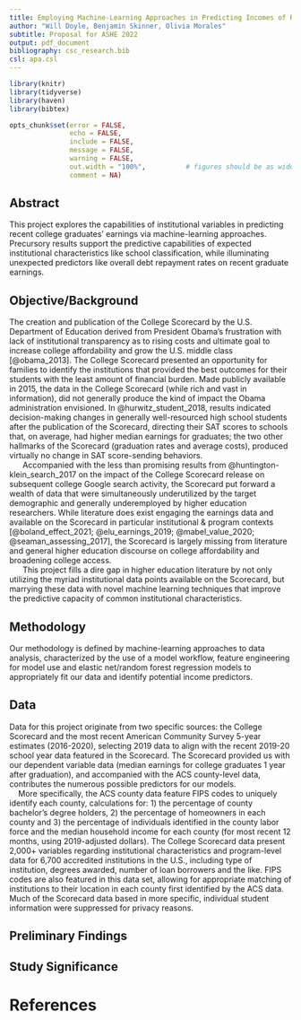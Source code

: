 ```yaml
---
title: Employing Machine-Learning Approaches in Predicting Incomes of Recent College Graduates
author: "Will Doyle, Benjamin Skinner, Olivia Morales"
subtitle: Proposal for ASHE 2022
output: pdf_document
bibliography: csc_research.bib
csl: apa.csl
---
```


```r

library(knitr)
library(tidyverse)
library(haven)
library(bibtex)

opts_chunk$set(error = FALSE,
               echo = FALSE,
               include = FALSE,
               message = FALSE,
               warning = FALSE,
               out.width = "100%",          # figures should be as wide as margins
               comment = NA)   
```


## Abstract  


This project explores the capabilities of institutional variables in predicting  recent college graduates' earnings via machine-learning approaches. Precursory results support the predictive capabilities of expected institutional characteristics like school classification, while illuminating unexpected predictors like overall debt repayment rates on recent graduate earnings.


\newpage

## Objective/Background

| The creation and publication of the College Scorecard by the U.S. Department of Education derived from President Obama's frustration with lack of institutional transparency as to rising costs and ultimate goal to increase college affordability and grow the U.S. middle class [@obama_2013]. The College Scorecard presented an opportunity for families to identify the institutions that provided the best outcomes for their students with the least amount of financial burden. Made publicly available in 2015, the data in the College Scorecard (while rich and vast in information), did not generally produce the kind of impact the Obama administration envisioned. In @hurwitz_student_2018, results indicated decision-making changes in generally well-resourced high school students after the publication of the Scorecard, directing their SAT scores to schools that, on average, had higher median earnings for graduates; the two other hallmarks of the Scorecard (graduation rates and average costs), produced virtually no change in SAT score-sending behaviors.
|       Accompanied with the less than promising results from @huntington-klein_search_2017 on the impact of the College Scorecard release on subsequent college Google search activity, the Scorecard put forward a wealth of data that were simultaneously underutilized by the target demographic and generally underemployed by higher education researchers. While literature does exist engaging the earnings data and available on the Scorecard in particular institutional & program contexts [@boland_effect_2021; @elu_earnings_2019; @mabel_value_2020; @seaman_assessing_2017], the Scorecard is largely missing from literature and general higher education discourse on college affordability and broadening college access.
|       This project fills a dire gap in higher education literature by not only utilizing the myriad institutional data points available on the Scorecard, but marrying these data with novel machine learning techniques that improve the predictive capacity of common institutional characteristics.

## Methodology

Our methodology is defined by machine-learning approaches to data analysis, characterized by the use of a model workflow, feature engineering for model use and elastic net/random forest regression models to appropriately fit our data and identify potential income predictors.

## Data 

| Data for this project originate from two specific sources: the College Scorecard and the most recent American Community Survey 5-year estimates (2016-2020), selecting 2019 data to align with the recent 2019-20 school year data featured in the Scorecard. The Scorecard provided us with our dependent variable data (median earnings for college graduates 1 year after graduation), and accompanied with the ACS county-level data, contributes the numerous possible predictors for our models.
|     More specifically, the ACS county data feature FIPS codes to uniquely identify each county, calculations for: 1) the percentage of county bachelor's degree holders, 2) the percentage of homeowners in each county and 3) the percentage of individuals identified in the county labor force and the median household income for each county (for most recent 12 months, using 2019-adjusted dollars). The College Scorecard data present 2,000+ variables regarding institutional characteristics and program-level data for 6,700 accredited institutions in the U.S., including type of institution, degrees awarded, number of loan borrowers and the like. FIPS codes are also featured in this data set, allowing for appropriate matching of institutions to their location in each county first identified by the ACS data. Much of the Scorecard data based in more specific, individual student information were suppressed for privacy reasons.

## Preliminary Findings

## Study Significance

\newpage

# References